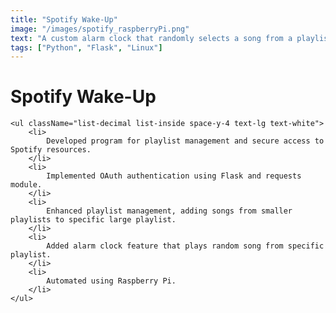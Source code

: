 ---
title: "Spotify Wake-Up"
image: "/images/spotify_raspberryPi.png"
text: "A custom alarm clock that randomly selects a song from a playlist to wake up to every day"
tags: ["Python", "Flask", "Linux"]
---


<div className="flex desktop:w-1/2 mobile:w-full mobile:p-4 flex-col desktop:p-20">
    <h1 className="flex text-4xl my-8 justify-center text-white font-bold">Spotify Wake-Up</h1>

    <ul className="list-decimal list-inside space-y-4 text-lg text-white">
        <li>
            Developed program for playlist management and secure access to Spotify resources.
        </li>
        <li>
            Implemented OAuth authentication using Flask and requests module.
        </li>
        <li>
            Enhanced playlist management, adding songs from smaller playlists to specific large playlist.
        </li>
        <li>
            Added alarm clock feature that plays random song from specific playlist.
        </li>
        <li>
            Automated using Raspberry Pi.
        </li>
    </ul>
</div>




<div className="desktop:flex mobile:hidden w-1/2 flex-col desktop:p-20 space-y-6">

</div>